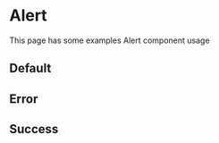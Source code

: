 <div className="mb-4">
    <H1>Alert</H1>
    <P>
        This page has some examples Alert component usage
    </P>
</div>

<div className="mb-4">
    <H2>Default</H2>
    <Alert 
        subtitle='Lorem ipsum dolor sit amet consectetur adipisicing elit' 
        title='Hey you gave a notification'
    />
</div>

<div className="mb-4">
    <H2>Error</H2>
    <Alert 
        variant="error" 
        subtitle='Lorem ipsum dolor sit amet consectetur adipisicing elit' 
        title='Hey you gave a notification'
    />
</div>

<div className="mb-4">
    <H2>Success</H2>
    <Alert 
        variant="success" 
        subtitle='Lorem ipsum dolor sit amet consectetur adipisicing elit' 
        title='Hey you gave a notification'
    />
</div>
